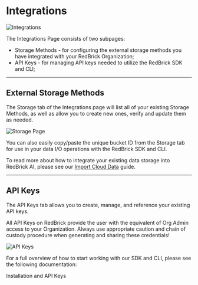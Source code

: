 # Integrations

<Frame>
  <img src="/assets/images/dashboard/integrations.png" alt="Integrations" />
</Frame>

The Integrations Page consists of two subpages:

* Storage Methods - for configuring the external storage methods you have integrated with your RedBrick Organization;
* API Keys - for managing API keys needed to utilize the RedBrick SDK and CLI;

***

## External Storage Methods

The Storage tab of the Integrations page will list all of your existing Storage Methods, as well as allow you to create new ones, verify and update them as needed.

<Frame>
  <img src="/assets/images/dashboard/storage-page.png" alt="Storage Page" />
</Frame>

You can also easily copy/paste the unique bucket ID from the Storage tab for use in your data I/O operations with the RedBrick SDK and CLI.&#x20;

To read more about how to integrate your existing data storage into RedBrick AI, please see our [Import Cloud Data](/importing-data/import-cloud-data#configuring-cloud-storage) guide.

***

## API Keys

The API Keys tab allows you to create, manage, and reference your existing API keys.&#x20;

All API Keys on RedBrick provide the user with the equivalent of Org Admin access to your Organization. Always use appropriate caution and chain of custody procedure when generating and sharing these credentials!

<Frame>
  <img src="/assets/images/dashboard/api-keys-page.png" alt="API Keys" />
</Frame>

For a full overview of how to start working with our SDK and CLI, please see the following documentation:

<Card href="/python-sdk/installation-and-api-keys">
  Installation and API Keys
</Card>

